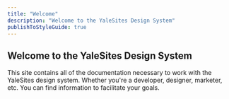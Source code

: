 ```yaml
---
title: "Welcome"
description: "Welcome to the YaleSites Design System"
publishToStyleGuide: true
---
```


## Welcome to the YaleSites Design System

This site contains all of the documentation necessary to work with the YaleSites design system. Whether you're a developer, designer, marketer, etc. You can find information to facilitate your goals.

